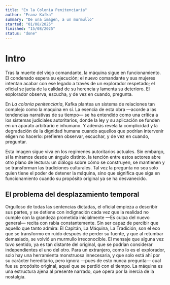 ```yaml
---
title: "En la Colonia Penitenciaria"
author: "Franz Kafka"
summary: "De una imagen, a un murmullo"
started: "01/08/2025"
finished: "15/08/2025"
status: "done"
---
```


# Intro

Tras la muerte del viejo comandante, la máquina sigue en funcionamiento. El condenado espera su ejecución; el nuevo comandante y sus mujeres intentan acabar con ese legado a través de un explorador respetado; el oficial se jacta de la calidad de su herencia y lamenta su deterioro. El explorador observa, escucha, y de vez en cuando, pregunta. 

En _La colonia penitenciaria_, Kafka plantea un sistema de relaciones tan complejo como la maquina en sí. La esencia de esta obra —acorde a las tendencias narrativas de su tiempo— se ha entendido como una crítica a los sistemas judiciales autoritarios, donde la ley y su aplicación se funden en un aparato arbitrario e inhumano. Y además revela la complicidad y la degradación de la dignidad humana cuando aquellos que podrían intervenir eligen no hacerlo: prefieren observar, escuchar, y de vez en cuando, preguntar.

Esta imagen sigue viva en los regímenes autoritarios actuales. Sin embargo, si la miramos desde un ángulo distinto, la tención entre estos actores abre otro plano de lectura: un diálogo sobre cómo se construyen, se mantienen y se transforman las tradiciones culturales. Tal vez la pregunta no sea solo quien tiene el poder de detener la máquina, sino que significa que siga en funcionamiento cuando su propósito original ya se ha desvanecido.

## El problema del desplazamiento temporal

Orgulloso de todas las sentencias dictadas, el oficial empieza a describir sus partes, y se detiene con indignación cada vez que la realidad no cumple con la grandeza prometida inicialmente —Es culpa del nuevo general— recita con rabia constantemente. Sin ser capaz de percibir que aquello que tanto admira: El Capitán, La Máquina, La Tradición, son el eco que se transformo en ruido después de perder su fuente, y que al retumbar demasiado, se volvió un murmullo irreconocible. El mensaje que alguna vez tuvo sentido, ya es tan distante del original, que se podrían considerar independientes el uno del otro. Para un extranjero, como lo es el explorador, solo hay una herramienta monstruosa innecesaria, y que solo está ahí por su carácter hereditario, pero ignora —pues de esto nunca pregunta— cual fue su propósito original, aquel que se perdió con el tiempo. La máquina es una estructura ajena al presente narrado, que opera por la inercia de la nostalgia.




